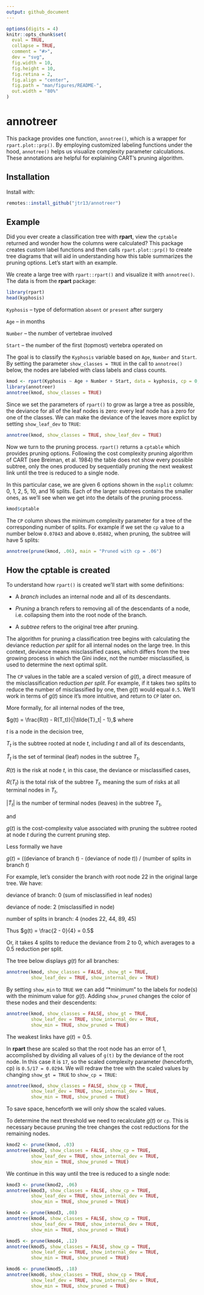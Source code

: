 ```yaml
---
output: github_document
---
```


<!-- README.md is generated from README.Rmd. Please edit that file -->

```r
options(digits = 4)
knitr::opts_chunk$set(
  eval = TRUE,
  collapse = TRUE,
  comment = "#>",
  dev = "svg",
  fig.width = 10,
  fig.height = 10,
  fig.retina = 2,
  fig.align = "center",
  fig.path = "man/figures/README-",
  out.width = "80%"
)
```

# annotreer

<!-- badges: start -->
<!-- badges: end -->

This package provides one function, `annotree()`, which is a wrapper for `rpart.plot::prp()`. By employing customized labeling functions under the hood, `annotree()` helps us visualize complexity parameter calculations. These annotations are helpful for explaining CART's pruning algorithm. 

## Installation

Install with:

``` r
remotes::install_github("jtr13/annotreer")
```

## Example

Did you ever create a classification tree with **rpart**, view the `cptable` returned and wonder how the columns were calculated? This package creates custom label functions and then calls `rpart.plot::prp()` to create tree diagrams that will aid in understanding how this table summarizes the pruning options. Let's start with an example.

We create a large tree with `rpart::rpart()` and visualize it with `annotree()`. The data is from the **rpart** package:

```r
library(rpart)
head(kyphosis)
```

`Kyphosis` -- type of deformation `absent` or `present` after surgery

`Age` -- in months

`Number` -- the number of vertebrae involved

`Start` -- the number of the first (topmost) vertebra operated on

The goal is to classify the `Kyphosis` variable based on `Age`, `Number` and `Start`. By setting the parameter `show_classes = TRUE` in the call to `annotree()` below, the nodes are labeled with class labels and class counts. 

```r
kmod <- rpart(Kyphosis ~ Age + Number + Start, data = kyphosis, cp = 0, minsplit = 2)
library(annotreer)
annotree(kmod, show_classes = TRUE)
```

Since we set the parameters of `rpart()` to grow as large a tree as possible, the deviance for all of the leaf nodes is zero: every leaf node has a zero for one of the classes. We can make the deviance of the leaves more explict by setting `show_leaf_dev` to `TRUE`:

```r
annotree(kmod, show_classes = TRUE, show_leaf_dev = TRUE)
```

Now we turn to the pruning process. `rpart()` returns a `cptable` which provides pruning options. Following the cost complexity pruning algorithm of CART (see Breiman, et al. 1984) the table does not show every possible subtree, only the ones produced by sequentially pruning the next weakest link until the tree is reduced to a single node.  

In this particular case, we are given 6 options shown in the `nsplit` column: 0, 1, 2, 5, 10, and 16 splits. Each of the larger subtrees contains the smaller ones, as we'll see when we get into the details of the pruning process.

```r
kmod$cptable
```

The `CP` column shows the minimum complexity parameter for a tree of the corresponding number of splits. For example if we set the `cp` value to a number below `0.07843` and above `0.05882`, when pruning, the subtree will have 5 splits:

```r
annotree(prune(kmod, .06), main = "Pruned with cp = .06")
```

## How the cptable is created

To understand how `rpart()` is created we'll start with some definitions:

* A *branch* includes an internal node and all of its descendants.

* *Pruning* a branch refers to removing all of the descendants of a node, i.e. collapsing them into the root node of the branch.

* A *subtree* refers to the original tree after pruning.

The algorithm for pruning a classification tree begins with calculating the deviance reduction *per split* for all internal nodes on the large tree. In this context, deviance means misclassified cases, which differs from the tree growing process in which the Gini index, not the number misclassified, is used to determine the next optimal split.

The `CP` values in the table are a scaled version of $g(t)$, a direct measure of the misclassification reduction *per split*. For example, if it takes two splits to reduce the number of misclassified by one, then $g(t)$ would equal `0.5`. We'll work in terms of $g(t)$ since it's more intuitive, and return to `CP` later on.

More formally, for all internal nodes of the tree,

$g(t) = \frac{R(t) - R(T_t)}{|\tilde{T}_t| - 1},$ where

$t$ is a node in the decision tree,

$T_t$ is the subtree rooted at node $t$, including $t$ and all of its descendants,

$\tilde{T}_t$ is the set of terminal (leaf) nodes in the subtree $T_t$,

$R(t)$ is the risk at node $t$, in this case, the deviance or misclassified cases,

$R(T_t)$ is the total risk of the subtree $T_t$, meaning the sum of risks at all terminal nodes in $T_t$, 

$|\tilde{T}_t|$ is the number of terminal nodes (leaves) in the subtree $T_t$, 

and 

$g(t)$ is the cost-complexity value associated with pruning the subtree rooted at node $t$ during the current pruning step.

Less formally we have 

$g(t)$ = ((deviance of branch $t$) - (deviance of node $t$)) / (number of splits in branch $t$)

For example, let's consider the branch with root node 22 in the original large tree. We have:

deviance of branch: 0 (sum of misclassified in leaf nodes)

deviance of node: 2 (misclassified in node)

number of splits in branch: 4 (nodes 22, 44, 89, 45)

Thus $g(t) = \frac{2 - 0}{4} = 0.5$

Or, it takes 4 splits to reduce the deviance from 2 to 0, which averages to a 0.5 reduction per split. 

The tree below displays $g(t)$ for all branches:

```r
annotree(kmod, show_classes = FALSE, show_gt = TRUE,
         show_leaf_dev = TRUE, show_internal_dev = TRUE)
```

By setting `show_min` to `TRUE` we can add "*minimum" to the labels for node(s) with the minimum value for $g(t)$. Adding `show_pruned` changes the color of these nodes and their descendents:

```r
annotree(kmod, show_classes = FALSE, show_gt = TRUE,
         show_leaf_dev = TRUE, show_internal_dev = TRUE, 
         show_min = TRUE, show_pruned = TRUE)
```

The weakest links have $g(t) = 0.5$.

In **rpart** these are scaled so that the root node has an error of 1, accomplished by dividing all values of `g(t)` by the deviance of the root node. In this case it is `17`, so the scaled complexity parameter (henceforth, cp) is `0.5/17 = 0.0294`. We will redraw the tree with the scaled values by changing `show_gt = TRUE` to `show_cp = TRUE`:

```r
annotree(kmod, show_classes = FALSE, show_cp = TRUE,
         show_leaf_dev = TRUE, show_internal_dev = TRUE, 
         show_min = TRUE, show_pruned = TRUE)
```

To save space, henceforth we will only show the scaled values.

To determine the next threshold we need to recalculate $g(t)$ or `cp`. This is necessary because pruning the tree changes the cost reductions for the remaining nodes. 

```r
kmod2 <- prune(kmod, .03)
annotree(kmod2, show_classes = FALSE, show_cp = TRUE,
         show_leaf_dev = TRUE, show_internal_dev = TRUE, 
         show_min = TRUE, show_pruned = TRUE)
```

We continue in this way until the tree is reduced to a single node:

```r
kmod3 <- prune(kmod2, .06)
annotree(kmod3, show_classes = FALSE, show_cp = TRUE,
         show_leaf_dev = TRUE, show_internal_dev = TRUE, 
         show_min = TRUE, show_pruned = TRUE)

kmod4 <- prune(kmod3, .08)
annotree(kmod4, show_classes = FALSE, show_cp = TRUE,
         show_leaf_dev = TRUE, show_internal_dev = TRUE, 
         show_min = TRUE, show_pruned = TRUE)

kmod5 <- prune(kmod4, .12)
annotree(kmod5, show_classes = FALSE, show_cp = TRUE,
         show_leaf_dev = TRUE, show_internal_dev = TRUE, 
         show_min = TRUE, show_pruned = TRUE)

kmod6 <- prune(kmod5, .18)
annotree(kmod6, show_classes = TRUE, show_cp = TRUE,
         show_leaf_dev = TRUE, show_internal_dev = TRUE, 
         show_min = TRUE, show_pruned = TRUE)
```


